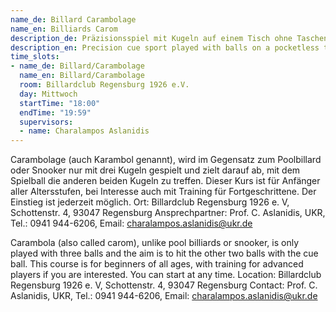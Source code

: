 ```yaml
---
name_de: Billard Carambolage
name_en: Billiards Carom
description_de: Präzisionsspiel mit Kugeln auf einem Tisch ohne Taschen.
description_en: Precision cue sport played with balls on a pocketless table.
time_slots:
- name_de: Billard/Carambolage
  name_en: Billard/Carambolage
  room: Billardclub Regensburg 1926 e.V.
  day: Mittwoch
  startTime: "18:00"
  endTime: "19:59"
  supervisors:
  - name: Charalampos Aslanidis
---
```


<Locale value="de">
 

 Carambolage (auch Karambol genannt), wird im Gegensatz zum Poolbillard oder
Snooker nur mit drei Kugeln gespielt und zielt darauf ab, mit dem Spielball die
anderen beiden Kugeln zu treffen. Dieser Kurs ist für Anfänger aller
Altersstufen, bei Interesse auch mit Training für Fortgeschrittene. Der Einstieg
ist jederzeit möglich. Ort: Billardclub Regensburg 1926 e. V, Schottenstr. 4,
93047 Regensburg Ansprechpartner: Prof. C. Aslanidis, UKR, Tel.: 0941 944-6206,
Email: charalampos.aslanidis@ukr.de

</Locale>
<Locale value="en">
 

 Carambola (also called carom), unlike pool billiards or snooker, is only played
with three balls and the aim is to hit the other two balls with the cue ball.
This course is for beginners of all ages, with training for advanced players if
you are interested. You can start at any time. Location: Billardclub Regensburg
1926 e. V, Schottenstr. 4, 93047 Regensburg Contact: Prof. C. Aslanidis, UKR,
Tel.: 0941 944-6206, Email: charalampos.aslanidis@ukr.de

</Locale>
